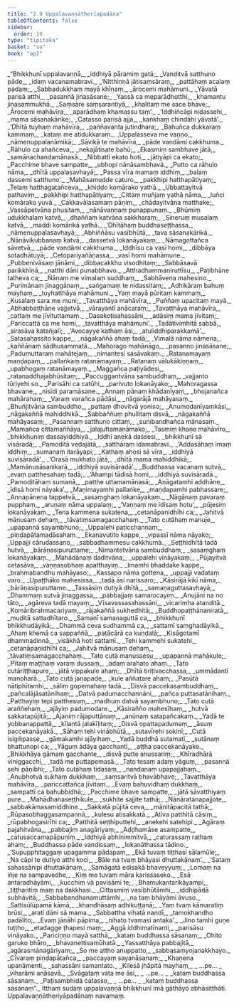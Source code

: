 ```yaml
---
title: "2.9 Uppalavaṇṇātherīapadāna"
tableOfContents: false
sidebar:
  order: 10
type: "tipitaka"
basket: "su"
book: "ap2"
---
```



<DynamicBreadcrumb />

<Division number="384" book="ap2">

<Paragraph number="558" type="verses" book="ap2">
_“Bhikkhunī uppalavaṇṇā,_  
_iddhiyā pāramiṃ gatā;_  
_Vanditvā satthuno pāde,_  
_idaṃ vacanamabravi._  

</Paragraph>

</Division>
<Division number="385" book="ap2">

<Paragraph number="559" type="verses" book="ap2">
_‘Nitthiṇṇā jātisaṃsāraṃ,_  
_pattāhaṃ acalaṃ padaṃ;_  
_Sabbadukkhaṃ mayā khīṇaṃ,_  
_ārocemi mahāmuni._  

</Paragraph>

</Division>
<Division number="386" book="ap2">

<Paragraph number="560" type="verses" book="ap2">
_Yāvatā parisā atthi,_  
_pasannā jinasāsane;_  
_Yassā ca meparādhotthi,_  
_khamantu jinasammukhā._  

</Paragraph>

</Division>
<Division number="387" book="ap2">

<Paragraph number="561" type="verses" book="ap2">
_Saṃsāre saṃsarantiyā,_  
_khalitaṃ me sace bhave;_  
_Ārocemi mahāvīra,_  
_aparādhaṃ khamassu taṃ’._  

</Paragraph>

</Division>
<Division number="388" book="ap2">

<Paragraph number="562" type="verses" book="ap2">
_‘Iddhiñcāpi nidassehi,_  
_mama sāsanakārike;_  
_Catasso parisā ajja,_  
_kaṅkhaṃ chindāhi yāvatā’._  

</Paragraph>

</Division>
<Division number="389" book="ap2">

<Paragraph number="563" type="verses" book="ap2">
_‘Dhītā tuyhaṃ mahāvīra,_  
_paññavanta jutindhara;_  
_Bahuñca dukkaraṃ kammaṃ,_  
_kataṃ me atidukkaraṃ._  

</Paragraph>

</Division>
<Division number="390" book="ap2">

<Paragraph number="564" type="verses" book="ap2">
_Uppalasseva me vaṇṇo,_  
_nāmenuppalanāmikā;_  
_Sāvikā te mahāvīra,_  
_pāde vandāmi cakkhuma._  

</Paragraph>

</Division>
<Division number="391" book="ap2">

<Paragraph number="565" type="verses" book="ap2">
_Rāhulo ca ahañceva,_  
_nekajātisate bahū;_  
_Ekasmiṃ sambhave jātā,_  
_samānachandamānasā._  

</Paragraph>

</Division>
<Division number="392" book="ap2">

<Paragraph number="566" type="verses" book="ap2">
_Nibbatti ekato hoti,_  
_jātiyāpi ca ekato;_  
_Pacchime bhave sampatte,_  
_ubhopi nānāsambhavā._  

</Paragraph>

</Division>
<Division number="393" book="ap2">

<Paragraph number="567" type="verses" book="ap2">
_Putto ca rāhulo nāma,_  
_dhītā uppalasavhayā;_  
_Passa vīra mamaṃ iddhiṃ,_  
_balaṃ dassemi satthuno’._  

</Paragraph>

</Division>
<Division number="394" book="ap2">

<Paragraph number="568" type="verses" book="ap2">
_Mahāsamudde caturo,_  
_pakkhipi hatthapātiyaṃ;_  
_Telaṃ hatthagatañceva,_  
_khiḍḍo komārako yathā._  

</Paragraph>

</Division>
<Division number="395" book="ap2">

<Paragraph number="569" type="verses" book="ap2">
_Ubbattayitvā pathaviṃ,_  
_pakkhipi hatthapātiyaṃ;_  
_Cittaṃ muñjaṃ yathā nāma,_  
_luñci komārako yuvā._  

</Paragraph>

</Division>
<Division number="396" book="ap2">

<Paragraph number="570" type="verses" book="ap2">
_Cakkavāḷasamaṃ pāṇiṃ,_  
_chādayitvāna matthake;_  
_Vassāpetvāna phusitaṃ,_  
_nānāvaṇṇaṃ punappunaṃ._  

</Paragraph>

</Division>
<Division number="397" book="ap2">

<Paragraph number="571" type="verses" book="ap2">
_Bhūmiṃ udukkhalaṃ katvā,_  
_dhaññaṃ katvāna sakkharaṃ;_  
_Sineruṃ musalaṃ katvā,_  
_maddi komārikā yathā._  

</Paragraph>

</Division>
<Division number="398" book="ap2">

<Paragraph number="572" type="verses" book="ap2">
_‘Dhītāhaṃ buddhaseṭṭhassa,_  
_nāmenuppalasavhayā;_  
_Abhiññāsu vasībhūtā,_  
_tava sāsanakārikā._  

</Paragraph>

</Division>
<Division number="399" book="ap2">

<Paragraph number="573" type="verses" book="ap2">
_Nānāvikubbanaṃ katvā,_  
_dassetvā lokanāyakaṃ;_  
_Nāmagottañca sāvetvā,_  
_pāde vandāmi cakkhuma._  

</Paragraph>

</Division>
<Division number="400" book="ap2">

<Paragraph number="574" type="verses" book="ap2">
_Iddhīsu ca vasī homi,_  
_dibbāya sotadhātuyā;_  
_Cetopariyañāṇassa,_  
_vasī homi mahāmune._  

</Paragraph>

</Division>
<Division number="401" book="ap2">

<Paragraph number="575" type="verses" book="ap2">
_Pubbenivāsaṃ jānāmi,_  
_dibbacakkhu visodhitaṃ;_  
_Sabbāsavā parikkhīṇā,_  
_natthi dāni punabbhavo._  

</Paragraph>

</Division>
<Division number="402" book="ap2">

<Paragraph number="576" type="verses" book="ap2">
_Atthadhammaniruttīsu,_  
_Paṭibhāne tatheva ca;_  
_Ñāṇaṃ me vimalaṃ suddhaṃ,_  
_Sabhāvena mahesino._  

</Paragraph>

</Division>
<Division number="403" book="ap2">

<Paragraph number="577" type="verses" book="ap2">
_Purimānaṃ jinaggānaṃ,_  
_saṅgamaṃ te nidassitaṃ;_  
_Adhikāraṃ bahuṃ mayhaṃ,_  
_tuyhatthāya mahāmuni._  

</Paragraph>

</Division>
<Division number="404" book="ap2">

<Paragraph number="578" type="verses" book="ap2">
_Yaṃ mayā pūritaṃ kammaṃ,_  
_Kusalaṃ sara me muni;_  
_Tavatthāya mahāvīra,_  
_Puññaṃ upacitaṃ mayā._  

</Paragraph>

</Division>
<Division number="405" book="ap2">

<Paragraph number="579" type="verses" book="ap2">
_Abhabbaṭṭhāne vajjetvā,_  
_vārayantī anācaraṃ;_  
_Tavatthāya mahāvīra,_  
_cattaṃ me jīvituttamaṃ._  

</Paragraph>

</Division>
<Division number="406" book="ap2">

<Paragraph number="580" type="verses" book="ap2">
_Dasakoṭisahassāni,_  
_adāsiṃ mama jīvitaṃ;_  
_Pariccattā ca me homi,_  
_tavatthāya mahāmuni’._  

</Paragraph>

</Division>
<Division number="407" book="ap2">

<Paragraph number="581" type="verses" book="ap2">
_Tadātivimhitā sabbā,_  
_sirasāva katañjalī;_  
_‘Avocayye kathaṃ āsi,_  
_atuliddhiparakkamā’._  

</Paragraph>

</Division>
<Division number="408" book="ap2">

<Paragraph number="582" type="verses" book="ap2">
_Satasahassito kappe,_  
_nāgakaññā ahaṃ tadā;_  
_Vimalā nāma nāmena,_  
_kaññānaṃ sādhusammatā._  

</Paragraph>

</Division>
<Division number="409" book="ap2">

<Paragraph number="583" type="verses" book="ap2">
_Mahorago mahānāgo,_  
_pasanno jinasāsane;_  
_Padumuttaraṃ mahātejaṃ,_  
_nimantesi sasāvakaṃ._  

</Paragraph>

</Division>
<Division number="410" book="ap2">

<Paragraph number="584" type="verses" book="ap2">
_Ratanamayaṃ maṇḍapaṃ,_  
_pallaṅkaṃ ratanāmayaṃ;_  
_Ratanaṃ vālukākiṇṇaṃ,_  
_upabhogaṃ ratanāmayaṃ._  

</Paragraph>

</Division>
<Division number="411" book="ap2">

<Paragraph number="585" type="verses" book="ap2">
_Maggañca paṭiyādesi,_  
_ratanaddhajabhūsitaṃ;_  
_Paccuggantvāna sambuddhaṃ,_  
_vajjanto tūriyehi so._  

</Paragraph>

</Division>
<Division number="412" book="ap2">

<Paragraph number="586" type="verses" book="ap2">
_Parisāhi ca catūhi,_  
_parivuto lokanāyako;_  
_Mahoragassa bhavane,_  
_nisīdi paramāsane._  

</Paragraph>

</Division>
<Division number="413" book="ap2">

<Paragraph number="587" type="verses" book="ap2">
_Annaṃ pānaṃ khādanīyaṃ,_  
_bhojanañca mahārahaṃ;_  
_Varaṃ varañca pādāsi,_  
_nāgarājā mahāyasaṃ._  

</Paragraph>

</Division>
<Division number="414" book="ap2">

<Paragraph number="588" type="verses" book="ap2">
_Bhuñjitvāna sambuddho,_  
_pattaṃ dhovitvā yoniso;_  
_Anumodanīyaṃkāsi,_  
_nāgakaññā mahiddhikā._  

</Paragraph>

</Division>
<Division number="415" book="ap2">

<Paragraph number="589" type="verses" book="ap2">
_Sabbaññuṃ phullitaṃ disvā,_  
_nāgakaññā mahāyasaṃ;_  
_Pasannaṃ satthuno cittaṃ,_  
_sunibandhañca mānasaṃ._  

</Paragraph>

</Division>
<Division number="416" book="ap2">

<Paragraph number="590" type="verses" book="ap2">
_Mamañca cittamaññāya,_  
_jalajuttamanāmako;_  
_Tasmiṃ khaṇe mahāvīro,_  
_bhikkhuniṃ dassayiddhiyā._  

</Paragraph>

</Division>
<Division number="417" book="ap2">

<Paragraph number="591" type="verses" book="ap2">
_Iddhī anekā dassesi,_  
_bhikkhunī sā visāradā;_  
_Pamoditā vedajātā,_  
_satthāraṃ idamabravi._  

</Paragraph>

</Division>
<Division number="418" book="ap2">

<Paragraph number="592" type="verses" book="ap2">
_‘Addasāhaṃ imaṃ iddhiṃ,_  
_sumanaṃ itarāyapi;_  
_Kathaṃ ahosi sā vīra,_  
_iddhiyā suvisāradā’._  

</Paragraph>

</Division>
<Division number="419" book="ap2">

<Paragraph number="593" type="verses" book="ap2">
_‘Orasā mukhato jātā,_  
_dhītā mama mahiddhikā;_  
_Mamānusāsanikarā,_  
_iddhiyā suvisāradā’._  

</Paragraph>

</Division>
<Division number="420" book="ap2">

<Paragraph number="594" type="verses" book="ap2">
_Buddhassa vacanaṃ sutvā,_  
_evaṃ patthesahaṃ tadā;_  
_‘Ahampi tādisā homi,_  
_iddhiyā suvisāradā._  

</Paragraph>

</Division>
<Division number="421" book="ap2">

<Paragraph number="595" type="verses" book="ap2">
_Pamoditāhaṃ sumanā,_  
_patthe uttamamānasā;_  
_Anāgatamhi addhāne,_  
_īdisā homi nāyaka’._  

</Paragraph>

</Division>
<Division number="422" book="ap2">

<Paragraph number="596" type="verses" book="ap2">
_Maṇimayamhi pallaṅke,_  
_maṇḍapamhi pabhassare;_  
_Annapānena tappetvā,_  
_sasaṃghaṃ lokanāyakaṃ._  

</Paragraph>

</Division>
<Division number="423" book="ap2">

<Paragraph number="597" type="verses" book="ap2">
_Nāgānaṃ pavaraṃ pupphaṃ,_  
_aruṇaṃ nāma uppalaṃ;_  
_‘Vaṇṇaṃ me īdisaṃ hotu’,_  
_pūjesiṃ lokanāyakaṃ._  

</Paragraph>

</Division>
<Division number="424" book="ap2">

<Paragraph number="598" type="verses" book="ap2">
_Tena kammena sukatena,_  
_cetanāpaṇidhīhi ca;_  
_Jahitvā mānusaṃ dehaṃ,_  
_tāvatiṃsamagacchahaṃ._  

</Paragraph>

</Division>
<Division number="425" book="ap2">

<Paragraph number="599" type="verses" book="ap2">
_Tato cutāhaṃ manuje,_  
_upapannā sayambhuno;_  
_Uppalehi paṭicchannaṃ,_  
_piṇḍapātamadāsahaṃ._  

</Paragraph>

</Division>
<Division number="426" book="ap2">

<Paragraph number="600" type="verses" book="ap2">
_Ekanavutito kappe,_  
_vipassī nāma nāyako;_  
_Uppajji cārudassano,_  
_sabbadhammesu cakkhumā._  

</Paragraph>

</Division>
<Division number="427" book="ap2">

<Paragraph number="601" type="verses" book="ap2">
_Seṭṭhidhītā tadā hutvā,_  
_bārāṇasipuruttame;_  
_Nimantetvāna sambuddhaṃ,_  
_sasaṃghaṃ lokanāyakaṃ._  

</Paragraph>

</Division>
<Division number="428" book="ap2">

<Paragraph number="602" type="verses" book="ap2">
_Mahādānaṃ daditvāna,_  
_uppalehi vināyakaṃ;_  
_Pūjayitvā cetasāva,_  
_vaṇṇasobhaṃ apatthayiṃ._  

</Paragraph>

</Division>
<Division number="429" book="ap2">

<Paragraph number="603" type="verses" book="ap2">
_Imamhi bhaddake kappe,_  
_brahmabandhu mahāyaso;_  
_Kassapo nāma gottena,_  
_uppajji vadataṃ varo._  

</Paragraph>

</Division>
<Division number="430" book="ap2">

<Paragraph number="604" type="verses" book="ap2">
_Upaṭṭhāko mahesissa,_  
_tadā āsi narissaro;_  
_Kāsirājā kikī nāma,_  
_bārāṇasipuruttame._  

</Paragraph>

</Division>
<Division number="431" book="ap2">

<Paragraph number="605" type="verses" book="ap2">
_Tassāsiṃ dutiyā dhītā,_  
_samaṇaguttasavhayā;_  
_Dhammaṃ sutvā jinaggassa,_  
_pabbajjaṃ samarocayiṃ._  

</Paragraph>

</Division>
<Division number="432" book="ap2">

<Paragraph number="606" type="verses" book="ap2">
_Anujāni na no tāto,_  
_agāreva tadā mayaṃ;_  
_Vīsavassasahassāni,_  
_vicarimha atanditā._  

</Paragraph>

</Division>
<Division number="433" book="ap2">

<Paragraph number="607" type="verses" book="ap2">
_Komāribrahmacariyaṃ,_  
_rājakaññā sukhedhitā;_  
_Buddhopaṭṭhānaniratā,_  
_muditā sattadhītaro._  

</Paragraph>

</Division>
<Division number="434" book="ap2">

<Paragraph number="608" type="verses" book="ap2">
_Samaṇī samaṇaguttā ca,_  
_bhikkhunī bhikkhudāyikā;_  
_Dhammā ceva sudhammā ca,_  
_sattamī saṃghadāyikā._  

</Paragraph>

</Division>
<Division number="435" book="ap2">

<Paragraph number="609" type="verses" book="ap2">
_Ahaṃ khemā ca sappaññā,_  
_paṭācārā ca kuṇḍalā;_  
_Kisāgotamī dhammadinnā,_  
_visākhā hoti sattamī._  

</Paragraph>

</Division>
<Division number="436" book="ap2">

<Paragraph number="610" type="verses" book="ap2">
_Tehi kammehi sukatehi,_  
_cetanāpaṇidhīhi ca;_  
_Jahitvā mānusaṃ dehaṃ,_  
_tāvatiṃsamagacchahaṃ._  

</Paragraph>

</Division>
<Division number="437" book="ap2">

<Paragraph number="611" type="verses" book="ap2">
_Tato cutā manussesu,_  
_upapannā mahākule;_  
_Pītaṃ maṭṭhaṃ varaṃ dussaṃ,_  
_adaṃ arahato ahaṃ._  

</Paragraph>

</Division>
<Division number="438" book="ap2">

<Paragraph number="612" type="verses" book="ap2">
_Tato cutāriṭṭhapure,_  
_jātā vippakule ahaṃ;_  
_Dhītā tiriṭivacchassa,_  
_ummādantī manoharā._  

</Paragraph>

</Division>
<Division number="439" book="ap2">

<Paragraph number="613" type="verses" book="ap2">
_Tato cutā janapade,_  
_kule aññatare ahaṃ;_  
_Pasūtā nātiphītamhi,_  
_sāliṃ gopemahaṃ tadā._  

</Paragraph>

</Division>
<Division number="440" book="ap2">

<Paragraph number="614" type="verses" book="ap2">
_Disvā paccekasambuddhaṃ,_  
_pañcalājāsatānihaṃ;_  
_Datvā padumacchannāni,_  
_pañca puttasatānihaṃ._  

</Paragraph>

</Division>
<Division number="441" book="ap2">

<Paragraph number="615" type="verses" book="ap2">
_Patthayiṃ tepi patthesuṃ,_  
_madhuṃ datvā sayambhuno;_  
_Tato cutā araññehaṃ,_  
_ajāyiṃ padumodare._  

</Paragraph>

</Division>
<Division number="442" book="ap2">

<Paragraph number="616" type="verses" book="ap2">
_Kāsirañño mahesīhaṃ,_  
_hutvā sakkatapūjitā;_  
_Ajaniṃ rājaputtānaṃ,_  
_anūnaṃ satapañcakaṃ._  

</Paragraph>

</Division>
<Division number="443" book="ap2">

<Paragraph number="617" type="verses" book="ap2">
_Yadā te yobbanappattā,_  
_kīḷantā jalakīḷitaṃ;_  
_Disvā opattapadumaṃ,_  
_āsuṃ paccekanāyakā._  

</Paragraph>

</Division>
<Division number="444" book="ap2">

<Paragraph number="618" type="verses" book="ap2">
_Sāhaṃ tehi vinābhūtā,_  
_sutavīrehi sokinī;_  
_Cutā isigilipasse,_  
_gāmakamhi ajāyihaṃ._  

</Paragraph>

</Division>
<Division number="445" book="ap2">

<Paragraph number="619" type="verses" book="ap2">
_Yadā buddhā sutamatī,_  
_sutānaṃ bhattunopi ca;_  
_Yāguṃ ādāya gacchantī,_  
_aṭṭha paccekanāyake._  

</Paragraph>

</Division>
<Division number="446" book="ap2">

<Paragraph number="620" type="verses" book="ap2">
_Bhikkhāya gāmaṃ gacchante,_  
_disvā putte anussariṃ;_  
_Khīradhārā viniggacchi,_  
_tadā me puttapemasā._  

</Paragraph>

</Division>
<Division number="447" book="ap2">

<Paragraph number="621" type="verses" book="ap2">
_Tato tesaṃ adaṃ yāguṃ,_  
_pasannā sehi pāṇibhi;_  
_Tato cutāhaṃ tidasaṃ,_  
_nandanaṃ upapajjahaṃ._  

</Paragraph>

</Division>
<Division number="448" book="ap2">

<Paragraph number="622" type="verses" book="ap2">
_Anubhotvā sukhaṃ dukkhaṃ,_  
_saṃsaritvā bhavābhave;_  
_Tavatthāya mahāvīra,_  
_pariccattañca jīvitaṃ._  

</Paragraph>

</Division>
<Division number="449" book="ap2">

<Paragraph number="623" type="verses" book="ap2">
_Evaṃ bahuvidhaṃ dukkhaṃ,_  
_sampattī ca bahubbidhā;_  
_Pacchime bhave sampatte,_  
_jātā sāvatthiyaṃ pure._  

</Paragraph>

</Division>
<Division number="450" book="ap2">

<Paragraph number="624" type="verses" book="ap2">
_Mahādhanaseṭṭhikule,_  
_sukhite sajjite tathā;_  
_Nānāratanapajjote,_  
_sabbakāmasamiddhine._  

</Paragraph>

</Division>
<Division number="451" book="ap2">

<Paragraph number="625" type="verses" book="ap2">
_Sakkatā pūjitā ceva,_  
_mānitāpacitā tathā;_  
_Rūpasobhaggasampannā,_  
_kulesu atisakkatā._  

</Paragraph>

</Division>
<Division number="452" book="ap2">

<Paragraph number="626" type="verses" book="ap2">
_Atīva patthitā cāsiṃ,_  
_rūpabhogasirīhi ca;_  
_Patthitā seṭṭhiputtehi,_  
_anekehi satehipi._  

</Paragraph>

</Division>
<Division number="453" book="ap2">

<Paragraph number="627" type="verses" book="ap2">
_Agāraṃ pajahitvāna,_  
_pabbajiṃ anagāriyaṃ;_  
_Aḍḍhamāse asampatte,_  
_catusaccamapāpuṇiṃ._  

</Paragraph>

</Division>
<Division number="454" book="ap2">

<Paragraph number="628" type="verses" book="ap2">
_Iddhiyā abhinimmitvā,_  
_caturassaṃ rathaṃ ahaṃ;_  
_Buddhassa pāde vandissaṃ,_  
_lokanāthassa tādino._  

</Paragraph>

</Division>
<Division number="455" book="ap2">

<Paragraph number="629" type="verses" book="ap2">
_‘Supupphitaggaṃ upagamma pādapaṃ,_  
_Ekā tuvaṃ tiṭṭhasi sālamūle;_  
_Na cāpi te dutiyo atthi koci,_  
_Bāle na tvaṃ bhāyasi dhuttakānaṃ’._  

</Paragraph>

</Division>
<Division number="456" book="ap2">

<Paragraph number="630" type="verses" book="ap2">
_‘Sataṃ sahassānipi dhuttakānaṃ,_  
_Samāgatā edisakā bhaveyyuṃ;_  
_Lomaṃ na iñje na sampavedhe,_  
_Kiṃ me tuvaṃ māra karissaseko._  

</Paragraph>

</Division>
<Division number="457" book="ap2">

<Paragraph number="631" type="verses" book="ap2">
_Esā antaradhāyāmi,_  
_kucchiṃ vā pavisāmi te;_  
_Bhamukantarikāyampi,_  
_tiṭṭhantiṃ maṃ na dakkhasi._  

</Paragraph>

</Division>
<Division number="458" book="ap2">

<Paragraph number="632" type="verses" book="ap2">
_Cittasmiṃ vasībhūtāmhi,_  
_iddhipādā subhāvitā;_  
_Sabbabandhanamuttāmhi,_  
_na taṃ bhāyāmi āvuso._  

</Paragraph>

</Division>
<Division number="459" book="ap2">

<Paragraph number="633" type="verses" book="ap2">
_Sattisūlūpamā kāmā,_  
_khandhāsaṃ adhikuṭṭanā;_  
_Yaṃ tvaṃ kāmaratiṃ brūsi,_  
_aratī dāni sā mama._  

</Paragraph>

</Division>
<Division number="460" book="ap2">

<Paragraph number="634" type="verses" book="ap2">
_Sabbattha vihatā nandī,_  
_tamokhandho padālito;_  
_Evaṃ jānāhi pāpima,_  
_nihato tvamasi antaka’._  

</Paragraph>

</Division>
<Division number="461" book="ap2">

<Paragraph number="635" type="verses" book="ap2">
_Jino tamhi guṇe tuṭṭho,_  
_etadagge ṭhapesi maṃ;_  
_Aggā iddhimatīnanti,_  
_parisāsu vināyako._  

</Paragraph>

</Division>
<Division number="462" book="ap2">

<Paragraph number="636" type="verses" book="ap2">
_Pariciṇṇo mayā satthā,_  
_kataṃ buddhassa sāsanaṃ;_  
_Ohito garuko bhāro,_  
_bhavanettisamūhatā._  

</Paragraph>

</Division>
<Division number="463" book="ap2">

<Paragraph number="637" type="verses" book="ap2">
_Yassatthāya pabbajitā,_  
_agārasmānagāriyaṃ;_  
_So me attho anuppatto,_  
_sabbasaṃyojanakkhayo._  

</Paragraph>

</Division>
<Division number="464" book="ap2">

<Paragraph number="638" type="verses" book="ap2">
_Cīvaraṃ piṇḍapātañca,_  
_paccayaṃ sayanāsanaṃ;_  
_Khaṇena upanāmenti,_  
_sahassāni samantato._  

</Paragraph>

</Division>
<Division number="465" book="ap2">

<Paragraph number="639" type="verses" book="ap2">
_Kilesā jhāpitā mayhaṃ,_  
_ …pe… _  
_viharāmi anāsavā._  

</Paragraph>

</Division>
<Division number="466" book="ap2">

<Paragraph number="640" type="verses" book="ap2">
_Svāgataṃ vata me āsi,_  
_ …pe… _  
_kataṃ buddhassa sāsanaṃ._  

</Paragraph>

</Division>
<Division number="467" book="ap2">

<Paragraph number="641" type="verses" book="ap2">
_Paṭisambhidā catasso,_  
_ …pe… _  
_kataṃ buddhassa sāsanaṃ”._  

</Paragraph>

<Paragraph number="642" book="ap2">
Itthaṃ sudaṃ uppalavaṇṇā bhikkhunī imā gāthāyo abhāsitthāti.

</Paragraph>
</Division>

<Paragraph number="643" type="center" book="ap2">
Uppalavaṇṇātheriyāpadānaṃ navamaṃ.
</Paragraph>